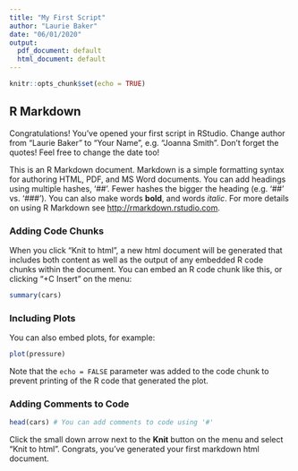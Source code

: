 ```yaml
---
title: "My First Script"
author: "Laurie Baker"
date: "06/01/2020"
output:
  pdf_document: default
  html_document: default
---
```


```r
knitr::opts_chunk$set(echo = TRUE)
```


## R Markdown

Congratulations! You've opened your first script in RStudio. Change author from "Laurie Baker" to "Your Name", e.g. "Joanna Smith". Don't forget the quotes! Feel free to change the date too!

This is an R Markdown document. Markdown is a simple formatting syntax for authoring HTML, PDF, and MS Word documents. You can add headings using multiple hashes, '##'. Fewer hashes the bigger the heading (e.g. '##' vs. '###'). You can also make words **bold**, and words *italic*. For more details on using R Markdown see <http://rmarkdown.rstudio.com>.

### Adding Code Chunks

When you click "Knit to html", a new html document will be generated that includes both content as well as the output of any embedded R code chunks within the document. You can embed an R code chunk like this, or clicking "+C Insert" on the menu:


```r
summary(cars)
```

### Including Plots

You can also embed plots, for example:

```r
plot(pressure)
```

Note that the `echo = FALSE` parameter was added to the code chunk to prevent printing of the R code that generated the plot.

### Adding Comments to Code

```r
head(cars) # You can add comments to code using '#'
```


Click the small down arrow next to the **Knit** button on the menu and select "Knit to html". Congrats, you've generated your first markdown html document. 

